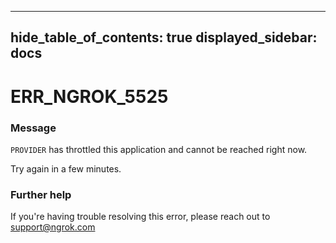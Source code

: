 

---
hide_table_of_contents: true
displayed_sidebar: docs
---


# ERR_NGROK_5525

### Message
`PROVIDER` has throttled this application and cannot be reached right now.

Try again in a few minutes.

<ErrorDetails />



### Further help
If you're having trouble resolving this error, please reach out to [support@ngrok.com](mailto:support@ngrok.com?subject=Help%20with%20ERR_NGROK_5525)

